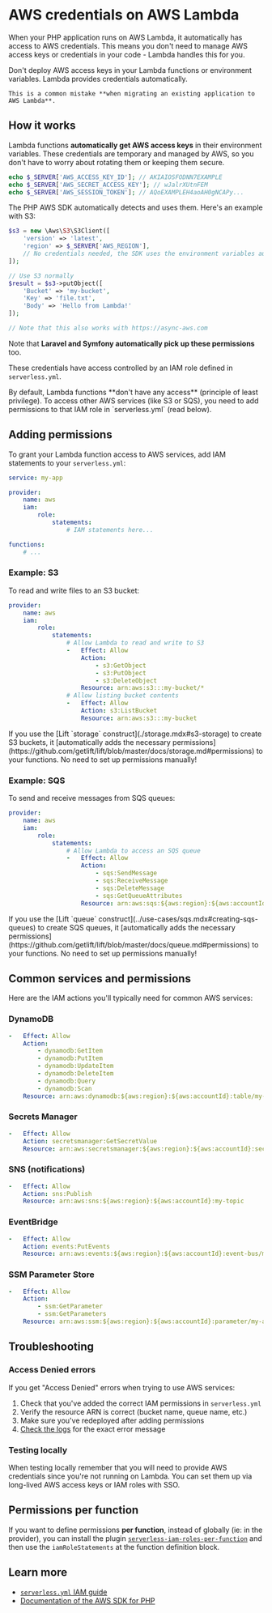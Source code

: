 
<NextSeo description="Access other AWS services from AWS Lambda by using the built-in AWS credentials." />

# AWS credentials on AWS Lambda

When your PHP application runs on AWS Lambda, it automatically has access to AWS credentials. This means you don't need to manage AWS access keys or credentials in your code - Lambda handles this for you.

<Callout type="warning">
    Don't deploy AWS access keys in your Lambda functions or environment variables. Lambda provides credentials automatically.

    This is a common mistake **when migrating an existing application to AWS Lambda**.
</Callout>

## How it works

Lambda functions **automatically get AWS access keys** in their environment variables. These credentials are temporary and managed by AWS, so you don't have to worry about rotating them or keeping them secure.

```php
echo $_SERVER['AWS_ACCESS_KEY_ID']; // AKIAIOSFODNN7EXAMPLE
echo $_SERVER['AWS_SECRET_ACCESS_KEY']; // wJalrXUtnFEM
echo $_SERVER['AWS_SESSION_TOKEN']; // AQoEXAMPLEH4aoAH0gNCAPy...
```

The PHP AWS SDK automatically detects and uses them. Here's an example with S3:

```php
$s3 = new \Aws\S3\S3Client([
    'version' => 'latest',
    'region' => $_SERVER['AWS_REGION'],
    // No credentials needed, the SDK uses the environment variables automatically
]);

// Use S3 normally
$result = $s3->putObject([
    'Bucket' => 'my-bucket',
    'Key' => 'file.txt',
    'Body' => 'Hello from Lambda!'
]);

// Note that this also works with https://async-aws.com
```

Note that **Laravel and Symfony automatically pick up these permissions** too.

These credentials have access controlled by an IAM role defined in `serverless.yml`.

<Callout type="info">
    By default, Lambda functions **don't have any access** (principle of least privilege). To access other AWS services (like S3 or SQS), you need to add permissions to that IAM role in `serverless.yml` (read below).
</Callout>

## Adding permissions

To grant your Lambda function access to AWS services, add IAM statements to your `serverless.yml`:

```yaml
service: my-app

provider:
    name: aws
    iam:
        role:
            statements:
                # IAM statements here...

functions:
    # ...
```

### Example: S3

To read and write files to an S3 bucket:

```yaml
provider:
    name: aws
    iam:
        role:
            statements:
                # Allow Lambda to read and write to S3
                -   Effect: Allow
                    Action:
                        - s3:GetObject
                        - s3:PutObject
                        - s3:DeleteObject
                    Resource: arn:aws:s3:::my-bucket/*
                # Allow listing bucket contents
                -   Effect: Allow
                    Action: s3:ListBucket
                    Resource: arn:aws:s3:::my-bucket
```

<Callout>
    If you use the [Lift `storage` construct](./storage.mdx#s3-storage) to create S3 buckets, it [automatically adds the necessary permissions](https://github.com/getlift/lift/blob/master/docs/storage.md#permissions) to your functions. No need to set up permissions manually!
</Callout>

### Example: SQS

To send and receive messages from SQS queues:

```yaml
provider:
    name: aws
    iam:
        role:
            statements:
                # Allow Lambda to access an SQS queue
                -   Effect: Allow
                    Action:
                        - sqs:SendMessage
                        - sqs:ReceiveMessage
                        - sqs:DeleteMessage
                        - sqs:GetQueueAttributes
                    Resource: arn:aws:sqs:${aws:region}:${aws:accountId}:my-queue
```

<Callout>
    If you use the [Lift `queue` construct](../use-cases/sqs.mdx#creating-sqs-queues) to create SQS queues, it [automatically adds the necessary permissions](https://github.com/getlift/lift/blob/master/docs/queue.md#permissions) to your functions. No need to set up permissions manually!
</Callout>

## Common services and permissions

Here are the IAM actions you'll typically need for common AWS services:

### DynamoDB
```yaml
-   Effect: Allow
    Action:
        - dynamodb:GetItem
        - dynamodb:PutItem
        - dynamodb:UpdateItem
        - dynamodb:DeleteItem
        - dynamodb:Query
        - dynamodb:Scan
    Resource: arn:aws:dynamodb:${aws:region}:${aws:accountId}:table/my-table
```

### Secrets Manager
```yaml
-   Effect: Allow
    Action: secretsmanager:GetSecretValue
    Resource: arn:aws:secretsmanager:${aws:region}:${aws:accountId}:secret:my-secret-*
```

### SNS (notifications)
```yaml
-   Effect: Allow
    Action: sns:Publish
    Resource: arn:aws:sns:${aws:region}:${aws:accountId}:my-topic
```

### EventBridge
```yaml
-   Effect: Allow
    Action: events:PutEvents
    Resource: arn:aws:events:${aws:region}:${aws:accountId}:event-bus/my-event-bus
```

### SSM Parameter Store
```yaml
-   Effect: Allow
    Action:
        - ssm:GetParameter
        - ssm:GetParameters
    Resource: arn:aws:ssm:${aws:region}:${aws:accountId}:parameter/my-app/*
```

## Troubleshooting

### Access Denied errors

If you get "Access Denied" errors when trying to use AWS services:

1. Check that you've added the correct IAM permissions in `serverless.yml`
2. Verify the resource ARN is correct (bucket name, queue name, etc.)
3. Make sure you've redeployed after adding permissions
4. [Check the logs](./logs.mdx) for the exact error message

### Testing locally

When testing locally remember that you will need to provide AWS credentials since you're not running on Lambda. You can set them up via long-lived AWS access keys or IAM roles with SSO.

## Permissions per function

If you want to define permissions **per function**, instead of globally (ie: in the provider), you can install the plugin [`serverless-iam-roles-per-function`](https://github.com/functionalone/serverless-iam-roles-per-function) and then use the `iamRoleStatements` at the function definition block.

## Learn more

- [`serverless.yml` IAM guide](https://github.com/oss-serverless/serverless/blob/main/docs/guides/iam.md)
- [Documentation of the AWS SDK for PHP](https://docs.aws.amazon.com/sdk-for-php/v3/developer-guide/)
